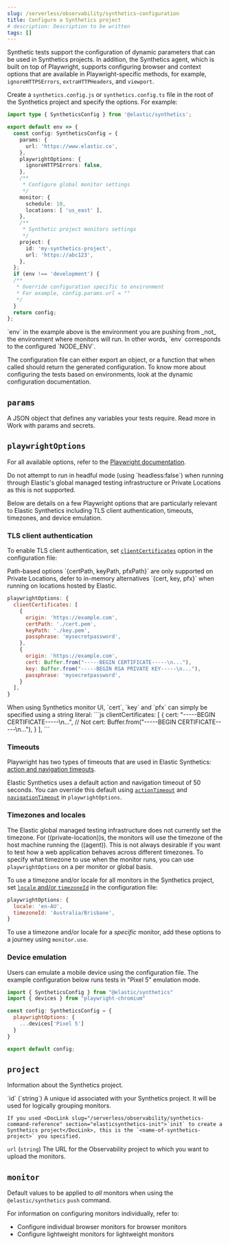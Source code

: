 ```yaml
---
slug: /serverless/observability/synthetics-configuration
title: Configure a Synthetics project
# description: Description to be written
tags: []
---
```


<p><DocBadge template="technical preview" /></p>


<div id="synthetics-configuration"></div>

Synthetic tests support the configuration of dynamic parameters that can be
used in Synthetics projects. In addition, the Synthetics agent, which is built on top
of Playwright, supports configuring browser and context options that are available
in Playwright-specific methods, for example, `ignoreHTTPSErrors`, `extraHTTPHeaders`, and `viewport`.

<div id="synthetics-config-file"></div>

Create a `synthetics.config.js` or `synthetics.config.ts` file in the root of the
Synthetics project and specify the options. For example:

```ts
import type { SyntheticsConfig } from '@elastic/synthetics';

export default env => {
  const config: SyntheticsConfig = {
    params: {
      url: 'https://www.elastic.co',
    },
    playwrightOptions: {
      ignoreHTTPSErrors: false,
    },
    /**
     * Configure global monitor settings
     */
    monitor: {
      schedule: 10,
      locations: [ 'us_east' ],
    },
    /**
     * Synthetic project monitors settings
     */
    project: {
      id: 'my-synthetics-project',
      url: 'https://abc123',
    },
  };
  if (env !== 'development') {
  /**
   * Override configuration specific to environment
   * For example, config.params.url = ""
   */
  }
  return config;
};
```

<DocCallOut title="Note">
  `env` in the example above is the environment you are pushing from
  _not_ the environment where monitors will run. In other words, `env`
  corresponds to the configured `NODE_ENV`.
</DocCallOut>

The configuration file can either export an object, or a function that when
called should return the generated configuration. To know more about configuring
the tests based on environments, look at the <DocLink slug="/serverless/observability/synthetics-params-secrets" section="synthetics-project-config-file">dynamic configuration</DocLink> documentation.

<div id="synthetics-configuration-params"></div>

## `params`

A JSON object that defines any variables your tests require.
Read more in <DocLink slug="/serverless/observability/synthetics-params-secrets">Work with params and secrets</DocLink>.

<div id="synthetics-configuration-playwright-options"></div>

## `playwrightOptions`

For all available options, refer to the [Playwright documentation](https://playwright.dev/docs/test-configuration).

<DocCallOut title="Note">
  Do not attempt to run in headful mode (using `headless:false`) when running through Elastic's global managed testing infrastructure or Private Locations as this is not supported.
</DocCallOut>

Below are details on a few Playwright options that are particularly relevant to Elastic Synthetics including TLS client authentication, timeouts, timezones, and device emulation.

<div id="synthetics-configuration-playwright-options-client-certificates"></div>

### TLS client authentication
To enable TLS client authentication, set [`clientCertificates`](https://playwright.dev/docs/api/class-testoptions#test-options-client-certificates) option in the configuration file:

<DocCallOut title="Note">
  Path-based options `{certPath, keyPath, pfxPath}` are only supported on Private Locations, defer to in-memory alternatives `{cert, key, pfx}` when running on locations hosted by Elastic.
</DocCallOut>

```js
playwrightOptions: {
  clientCertificates: [
    {
      origin: 'https://example.com',
      certPath: './cert.pem',
      keyPath: './key.pem',
      passphrase: 'mysecretpassword',
    },
    {
      origin: 'https://example.com',
      cert: Buffer.from("-----BEGIN CERTIFICATE-----\n..."),
      key: Buffer.from("-----BEGIN RSA PRIVATE KEY-----\n..."),
      passphrase: 'mysecretpassword',
    }
  ],
}
```

<DocCallOut title="Tip">
  When using Synthetics monitor UI, `cert`, `key` and `pfx` can simply be specified using a string literal:
  ```js
  clientCertificates: [
    {
      cert: "-----BEGIN CERTIFICATE-----\n...",
      // Not cert: Buffer.from("-----BEGIN CERTIFICATE-----\n..."),
    }
  ],
  ```
</DocCallOut>

<div id="synthetics-configuration-playwright-options-timeouts"></div>

### Timeouts

Playwright has two types of timeouts that are used in Elastic Synthetics:
[action and navigation timeouts](https://playwright.dev/docs/test-timeouts#action-and-navigation-timeouts).

Elastic Synthetics uses a default action and navigation timeout of 50 seconds.
You can override this default using [`actionTimeout`](https://playwright.dev/docs/api/class-testoptions#test-options-action-timeout) and [`navigationTimeout`](https://playwright.dev/docs/api/class-testoptions#test-options-navigation-timeout)
in `playwrightOptions`.

<div id="synthetics-configuration-playwright-options-timezones"></div>

### Timezones and locales

The Elastic global managed testing infrastructure does not currently set the timezone.
For ((private-location))s, the monitors will use the timezone of the host machine running
the ((agent)). This is not always desirable if you want to test how a web application
behaves across different timezones. To specify what timezone to use when the monitor runs,
you can use `playwrightOptions` on a per monitor or global basis.

To use a timezone and/or locale for all monitors in the Synthetics project, set
[`locale` and/or `timezoneId`](https://playwright.dev/docs/emulation#locale%2D%2Dtimezone)
in the configuration file:

```js
playwrightOptions: {
  locale: 'en-AU',
  timezoneId: 'Australia/Brisbane',
}
```

To use a timezone and/or locale for a _specific_ monitor, add these options to a
journey using <DocLink slug="/serverless/observability/synthetics-monitor-use">`monitor.use`</DocLink>.

<div id="synthetics-config-device-emulation"></div>

### Device emulation

Users can emulate a mobile device using the configuration file.
The example configuration below runs tests in "Pixel 5" emulation mode.

```js
import { SyntheticsConfig } from "@elastic/synthetics"
import { devices } from "playwright-chromium"

const config: SyntheticsConfig = {
  playwrightOptions: {
    ...devices['Pixel 5']
  }
}

export default config;
```

<div id="synthetics-configuration-project"></div>

## `project`

Information about the Synthetics project.

<DocDefList>
  <DocDefTerm>`id` (`string`)</DocDefTerm>
  <DocDefDescription>
    A unique id associated with your Synthetics project.
    It will be used for logically grouping monitors.

    If you used <DocLink slug="/serverless/observability/synthetics-command-reference" section="elasticsynthetics-init">`init` to create a Synthetics project</DocLink>, this is the `<name-of-synthetics-project>` you specified.
  </DocDefDescription>

  <DocDefTerm>`url` (`string`)</DocDefTerm>
  <DocDefDescription>
    The URL for the Observability project to which you want to upload the monitors.
  </DocDefDescription>
</DocDefList>

<div id="synthetics-configuration-monitor"></div>

## `monitor`

Default values to be applied to _all_ monitors when using the <DocLink slug="/serverless/observability/synthetics-command-reference" section="elasticsynthetics-push">`@elastic/synthetics` `push` command</DocLink>.

<Snippet1 />

For information on configuring monitors individually, refer to:

* <DocLink slug="/serverless/observability/synthetics-monitor-use">Configure individual browser monitors</DocLink> for browser monitors
* <DocLink slug="/serverless/observability/synthetics-lightweight">Configure lightweight monitors</DocLink> for lightweight monitors

